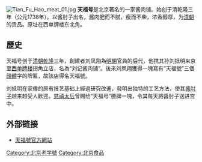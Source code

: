 [[File:Tian_Fu_Hao_meat_01.jpg|thumb]]
'''天福号'''是北京著名的一家酱肉铺。始创于清乾隆三年（公元1738年）。以酱肘子出名，酱肉肥而不腻，瘦而不柴，浓香醇厚，为[[清朝|清朝]]的贡品。原址在西单牌楼东北角。

==歷史==
天福号创于[[清朝|清朝]][[乾隆|乾隆]]三年，創建者刘凤翔為[[明朝|明朝]]官員的后代，他携其孙刘抵明来京至[[西单牌楼|西单牌楼]]拐角立店，名為“刘记酱肉铺”。後來刘凤翔獲得一塊寫有“天福號”三個[[顔體|顔體]]字的牌匾，故該店得名天福號。

刘抵明在家傳的原有技艺基础上經過研究改進，發明出独特的工艺方法，使其[[酱肘子|酱肘子]]越来越受人歡迎。[[慈禧太后|慈禧太后]]曾赐给“天福号”腰牌一塊，令其每天將醬肘子送进宫中。

==外部链接==
*[http://www.tianfuhao.com.cn/ 天福號官方網站]{{Wayback|url=http://www.tianfuhao.com.cn/ |date=20090326084836 }}

{{老北京城}}

[[Category:北京老字號|Category:北京老字號]]
[[Category:北京食品|Category:北京食品]]